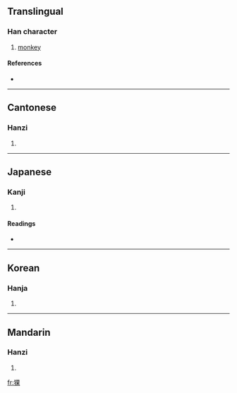 ==Translingual==

===Han character===
{{Han char|rn=94|rad=犬|as=08|sn=11|four=4629<sub>4</sub>|canj=大竹田木 (KHWD)}}

# [[monkey]]

====References====
* {{Han ref|kx=0713.110|dkj=20483|dj=1125.060|hdz=21353.020|uh=7313|ud=29459|bh=B274|bd=45684}}

----

==Cantonese==

===Hanzi===
{{yue-hanzi|jyut=|y=gwo2}}

# {{defn|Cantonese}}

----

==Japanese==

===Kanji===
{{ja-kanji|grade=|rs=犬08}}

# {{defn|Japanese}}

====Readings====
* {{ja-readings|on=[[か]] (ka)|kun=}}

----

==Korean==

===Hanja===
{{ko-hanja|hangeul=과|eumhun=|rv=gwa|mr=kwa|y=kwa}}

# {{defn|Korean}}

----

==Mandarin==

===Hanzi===
{{cmn-hanzi|pin=[[guǒ]] ([[guo3]]), [[luǒ]] ([[luo3]])|wg=kuo<sup>3</sup>, lo<sup>3</sup>}}

# {{defn|Mandarin}}

[[fr:猓]]